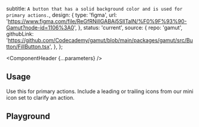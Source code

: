 


  subtitle: `A button that has a solid background color and is used for primary actions.`,
  design: {
    type: 'figma',
    url: 'https://www.figma.com/file/ReGfRNillGABAj5SlITalN/%F0%9F%93%90-Gamut?node-id=1106%3A0',
  },
  status: 'current',
  source: {
    repo: 'gamut',
    githubLink:
      'https://github.com/Codecademy/gamut/blob/main/packages/gamut/src/Button/FillButton.tsx',
  },
};

<Meta of={FillButtonStories} />

<ComponentHeader {...parameters} />

## Usage

Use this for primary actions. Include a leading or trailing icons from our mini icon set to clarify an action.

## Playground

<Canvas sourceState="shown" of={FillButtonStories.Default} />

<Controls />
